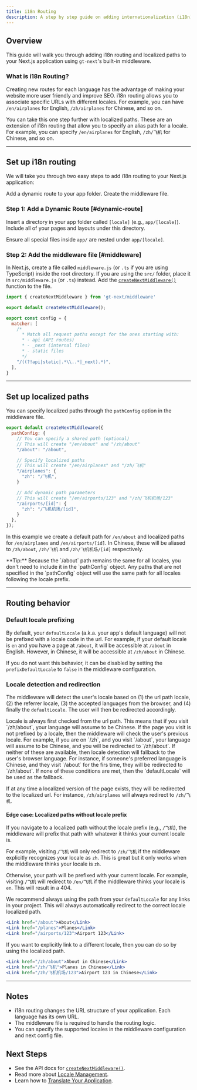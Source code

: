 ```yaml
---
title: i18n Routing
description: A step by step guide on adding internationalization (i18n) routing to your application
---
```


## Overview
This guide will walk you through adding i18n routing and localized paths to your Next.js application using `gt-next`'s built-in middleware.

### What is i18n Routing?

Creating new routes for each language has the advantage of making your website more user friendly and improve SEO.
i18n routing allows you to associate specific URLs with different locales.
For example, you can have `/en/airplanes` for English, `/zh/airplanes` for Chinese, and so on.

You can take this one step further with localized paths.
These are an extension of i18n routing that allow you to specify an alias path for a locale.
For example, you can specify `/en/airplanes` for English, `/zh/飞机` for Chinese, and so on.

---

## Set up i18n routing

We will take you through two easy steps to add i18n routing to your Next.js application:

<Steps>
    <Step>
        Add a dynamic route to your app folder.
    </Step>
    <Step>
        Create the middleware file.
    </Step>
</Steps>


### Step 1: Add a Dynamic Route [#dynamic-route]

Insert a directory in your app folder called `[locale]` (e.g., `app/[locale]`).
Include all of your pages and layouts under this directory.

<Files>
  <Folder name="my-app" defaultOpen={true}>
    <File name="middleware.js" />
    <Folder name="app" defaultOpen={true}>
      <Folder name="[locale]" defaultOpen={true}>
        <File name="layout.js" />
        <File name="page.js" />
        <Folder name="some-page">
          <File name="page.js" />
        </Folder>
      </Folder>
      <Folder name="api">
        <File name="route.js" />
      </Folder>
    </Folder>
    <Folder name="public">
      <Folder name="images">
        <File name="logo.png" />
      </Folder>
    </Folder>
    <Folder name="styles">
      <File name="globals.css" />
    </Folder>
    <File name="next.config.js" />
  </Folder>
</Files>

Ensure all special files inside `app/` are nested under `app/[locale]`.



### Step 2: Add the middleware file [#middleware]

In Next.js, create a file called `middleware.js` (or `.ts` if you are using TypeScript) inside the root directory.
If you are using the `src/` folder, place it in `src/middleware.js` (or `.ts`) instead.
Add the [`createNextMiddleware()`](/docs/next/api/middleware/createNextMiddleware) function to the file.

```js title="middleware.js" copy
import { createNextMiddleware } from 'gt-next/middleware'

export default createNextMiddleware();

export const config = {
  matcher: [
    /*
      * Match all request paths except for the ones starting with:
      * - api (API routes)
      * - _next (internal files)
      * - static files
      */
    "/((?!api|static|.*\\..*|_next).*)",
  ],
}
```

---

## Set up localized paths

You can specify localized paths through the `pathConfig` option in the middleware file.

```js title="middleware.js" copy
export default createNextMiddleware({
  pathConfig: {
    // You can specify a shared path (optional)
    // This will create "/en/about" and "/zh/about"
    "/about": "/about",

    // Specify localized paths
    // This will create "/en/airplanes" and "/zh/飞机"
    "/airplanes": {
      "zh": "/飞机",
    }

    // Add dynamic path parameters
    // This will create "/en/airports/123" and "/zh/飞机机场/123"
    "/airports/[id]": {
      "zh": "/飞机机场/[id]",
    }
  },
});
```
In this example we create a default path for `/en/about` and localized paths for `/en/airplanes` and `/en/airports/[id]`.
In Chinese, these will be aliased to `/zh/about`, `/zh/飞机` and `/zh/飞机机场/[id]` respectively.

<Callout>
  **Tip:**
  Because the `/about` path remains the same for all locales, you don't need to include it in the `pathConfig` object.
  Any paths that are not specified in the `pathConfig` object will use the same path for all locales following the locale prefix.
</Callout>


---

## Routing behavior

### Default locale prefixing
By default, your `defaultLocale` (a.k.a. your app's default language) will not be prefixed with a locale code in the url.
For example, if your default locale is `en` and you have a page at `/about`, it will be accessible at `/about` in English.
However, in Chinese, it will be accessible at `/zh/about` in Chinese.

If you do not want this behavior, it can be disabled by setting the `prefixDefaultLocale` to `false` in the middleware configuration.

### Locale detection and redirection
The middleware will detect the user's locale based on (1) the url path locale, (2) the referrer locale, (3) the accepted languages from the browser, and (4) finally the `defaultLocale`.
The user will then be redirected accordingly.


<Steps>
  <Step>
    Locale is always first checked from the url path.
    This means that if you visit `/zh/about`, your language will assume to be Chinese.
  </Step>
  <Step>
    If the page you visit is not prefixed by a locale, then the middleware will check the user's previous locale.
    For example, if you are on `/zh`, and you visit `/about`, your language will assume to be Chinese, and you will be redirected to `/zh/about`.
  </Step>
  <Step>
    If neither of these are available, then locale detection will fallback to the user's browser language.
    For instance, if someone's preferred language is Chinese, and they visit `/about` for the firs time, they will be redirected to `/zh/about`.
  </Step>
  <Step>
    If none of these conditions are met, then the `defaultLocale` will be used as the fallback.
  </Step>
</Steps>

If at any time a localized version of the page exists, they will be redirected to the localized url.
For instance, `/zh/airplanes` will always redirect to `/zh/飞机`.

#### Edge case: Localized paths without locale prefix

If you navigate to a localized path without the locale prefix (e.g., `/飞机`), the middleware will prefix that path with whatever it thinks your current locale is.

For example, visiting `/飞机` will only redirect to `/zh/飞机` if the middleware explicitly recognizes your locale as `zh`.
This is great but it only works when the middleware thinks your locale is `zh`.

Otherwise, your path will be prefixed with your current locale.
For example, visiting `/飞机` will redirect to `/en/飞机` if the middleware thinks your locale is `en`.
This will result in a 404.

We recommend always using the path from your `defaultLocale` for any links in your project.
This will always automatically redirect to the correct locale localized path.
```jsx
<Link href="/about">About</Link>
<Link href="/planes">Planes</Link>
<Link href="/airports/123">Airport 123</Link>
```

If you want to explicitly link to a different locale, then you can do so by using the localized path.
```jsx
<Link href="/zh/about">About in Chinese</Link>
<Link href="/zh/飞机">Planes in Chinese</Link>
<Link href="/zh/飞机机场/123">Airport 123 in Chinese</Link>
```


---


## Notes
 * i18n routing changes the URL structure of your application. Each language has its own URL.
 * The middleware file is required to handle the routing logic.
 * You can specify the supported locales in the middleware configuration and next config file.

## Next Steps
 * See the API docs for [`createNextMiddleware()`](/docs/next/api/middleware/createNextMiddleware).
 * Read more about [Locale Management](/docs/next/reference/locale-management).
 * Learn how to [Translate Your Application](/docs/next/reference/translate-your-application).